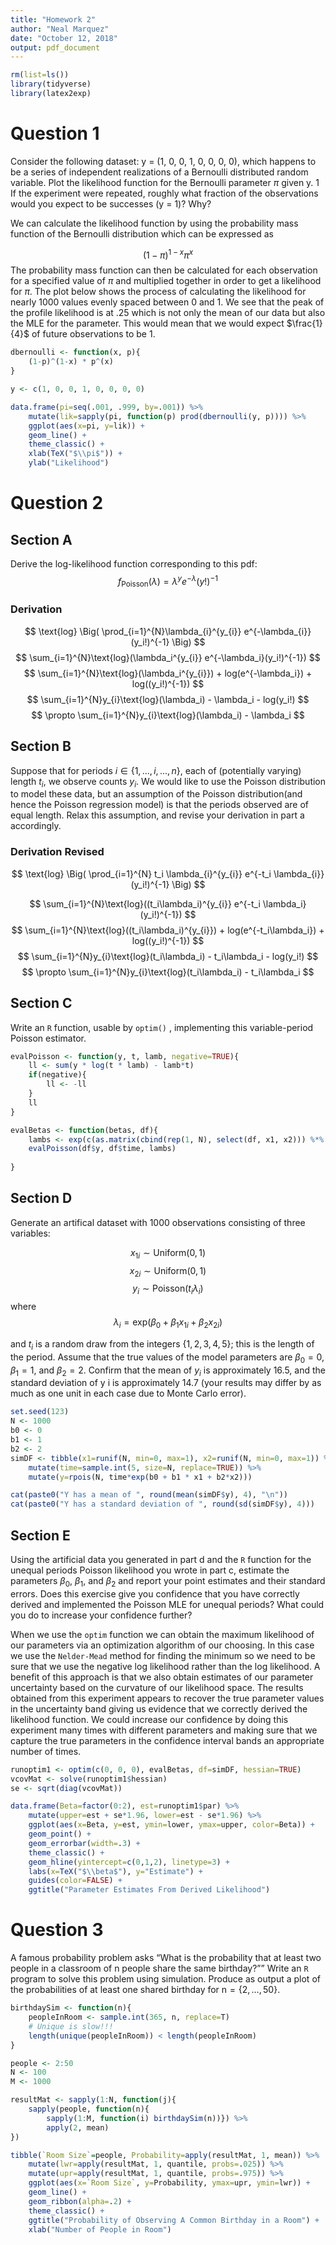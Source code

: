 ```yaml
---
title: "Homework 2"
author: "Neal Marquez"
date: "October 12, 2018"
output: pdf_document
---
```


```R
rm(list=ls())
library(tidyverse)
library(latex2exp)
```

# Question 1
Consider the following dataset: y = (1, 0, 0, 1, 0, 0, 0, 0), which happens to be a series of independent realizations of a Bernoulli distributed random variable. Plot the likelihood function for the Bernoulli parameter $\pi$ given y. 1 If the experiment were repeated, roughly what fraction of the observations would you expect to be successes (y = 1)? Why?

We can calculate the likelihood function by using the probability mass function of the Bernoulli distribution which can be expressed as 

$$
(1-\pi)^{1-x}\pi^x
$$
The probability mass function can then be calculated for each observation for a specified value of $\pi$ and multiplied together in order to get a likelihood for $\pi$. The plot below shows the process of calculating the likelihood for nearly 1000 values evenly spaced between 0 and 1. We see that the peak of the profile likelihood is at .25 which is not only the mean of our data but also the MLE for the parameter. This would mean that we would expect $\frac{1}{4}$ of future observations to be 1.

```R
dbernoulli <- function(x, p){
    (1-p)^(1-x) * p^(x)
}

y <- c(1, 0, 0, 1, 0, 0, 0, 0)

data.frame(pi=seq(.001, .999, by=.001)) %>%
    mutate(lik=sapply(pi, function(p) prod(dbernoulli(y, p)))) %>%
    ggplot(aes(x=pi, y=lik)) +
    geom_line() +
    theme_classic() +
    xlab(TeX("$\\pi$")) +
    ylab("Likelihood")

```

# Question 2  

## Section A  

Derive the log-likelihood function corresponding to this pdf:
$$
f_{\text{Poisson}}(\lambda) = \lambda^{y} e^{-\lambda}(y!)^{-1}
$$

### Derivation  

$$
\text{log} \Big( \prod_{i=1}^{N}\lambda_{i}^{y_{i}} e^{-\lambda_{i}}(y_i!)^{-1} \Big)
$$
$$
\sum_{i=1}^{N}\text{log}(\lambda_i^{y_{i}} e^{-\lambda_i}(y_i!)^{-1})
$$
$$
\sum_{i=1}^{N}\text{log}(\lambda_i^{y_{i}}) + log(e^{-\lambda_i}) + log((y_i!)^{-1})
$$
$$
\sum_{i=1}^{N}y_{i}\text{log}(\lambda_i) - \lambda_i - log(y_i!)
$$
$$
\propto \sum_{i=1}^{N}y_{i}\text{log}(\lambda_i) - \lambda_i
$$

## Section B  
Suppose that for periods $i \in \{1, . . . , i, . . . , n\}$, each of (potentially varying) length $t_i$, we observe counts $y_i$. We would like to use the Poisson distribution to model these data, but an assumption of the Poisson distribution(and hence the Poisson regression model) is that the periods observed are of equal length. Relax this assumption, and revise your derivation in part a accordingly.

### Derivation Revised

$$
\text{log} \Big( \prod_{i=1}^{N} t_i \lambda_{i}^{y_{i}} e^{-t_i \lambda_{i}}(y_i!)^{-1} \Big)
$$

$$
\sum_{i=1}^{N}\text{log}((t_i\lambda_i)^{y_{i}} e^{-t_i \lambda_i}(y_i!)^{-1})
$$
$$
\sum_{i=1}^{N}\text{log}((t_i\lambda_i)^{y_{i}}) + log(e^{-t_i\lambda_i}) + log((y_i!)^{-1})
$$
$$
\sum_{i=1}^{N}y_{i}\text{log}(t_i\lambda_i) - t_i\lambda_i - log(y_i!)
$$
$$
\propto \sum_{i=1}^{N}y_{i}\text{log}(t_i\lambda_i) - t_i\lambda_i
$$

## Section C  

Write an `R` function, usable by `optim()` , implementing this variable-period Poisson estimator.

```R
evalPoisson <- function(y, t, lamb, negative=TRUE){
    ll <- sum(y * log(t * lamb) - lamb*t)
    if(negative){
        ll <- -ll
    }
    ll
}

evalBetas <- function(betas, df){
    lambs <- exp(c(as.matrix(cbind(rep(1, N), select(df, x1, x2))) %*% betas))
    evalPoisson(df$y, df$time, lambs)
    
}
```

## Section D  

Generate an artifical dataset with 1000 observations consisting of three variables:

$$
x_{1i} \sim \text{Uniform}(0,1)
$$
$$
x_{2i} \sim \text{Uniform}(0,1)
$$
$$
y_i \sim \text{Poisson}(t_i \lambda_i)
$$
where  
$$
\lambda_i = \text{exp}(\beta_0 + \beta_1 x_{1i} + \beta_2 x_{2i})
$$

and $t_i$ is a random draw from the integers $\{1,2,3,4,5\}$; this is the length of the period. Assume that the true values of the model parameters are $\beta_0 = 0$, $\beta_1 = 1$, and $\beta_2 = 2$. Confirm that the mean of $y_i$ is approximately 16.5, and the standard deviation of y i is approximately 14.7 (your results may differ by as much as one unit in each case due to Monte Carlo error).

```R
set.seed(123)
N <- 1000
b0 <- 0
b1 <- 1
b2 <- 2
simDF <- tibble(x1=runif(N, min=0, max=1), x2=runif(N, min=0, max=1)) %>% 
    mutate(time=sample.int(5, size=N, replace=TRUE)) %>%
    mutate(y=rpois(N, time*exp(b0 + b1 * x1 + b2*x2)))

cat(paste0("Y has a mean of ", round(mean(simDF$y), 4), "\n"))
cat(paste0("Y has a standard deviation of ", round(sd(simDF$y), 4)))
```

## Section E  

Using the artificial data you generated in part d and the `R` function for the unequal periods Poisson likelihood you wrote in part c, estimate the parameters $\beta_0$, $\beta_1$, and $\beta_2$ and report your point estimates and their standard errors. Does this exercise give you confidence that you have correctly derived and implemented the Poisson MLE for unequal periods? What could you do to increase your confidence further?

When we use the `optim` function we can obtain the maximum likelihood of our parameters via an optimization algorithm of our choosing. In this case we use the `Nelder-Mead` method for finding the minimum so we need to be sure that we use the negative log likelihood rather than the log likelihood. A benefit of this approach is that we also obtain estimates of our parameter uncertainty based on the curvature of our likelihood space. The results obtained from this experiment appears to recover the true parameter values in the uncertainty band giving us evidence that we correctly derived the likelihood function. We could increase our confidence by doing this experiment many times with different parameters and making sure that we capture the true parameters in the confidence interval bands an appropriate number of times.


```R
runoptim1 <- optim(c(0, 0, 0), evalBetas, df=simDF, hessian=TRUE)
vcovMat <- solve(runoptim1$hessian) 
se <- sqrt(diag(vcovMat)) 

data.frame(Beta=factor(0:2), est=runoptim1$par) %>%
    mutate(upper=est + se*1.96, lower=est - se*1.96) %>%
    ggplot(aes(x=Beta, y=est, ymin=lower, ymax=upper, color=Beta)) +
    geom_point() +
    geom_errorbar(width=.3) + 
    theme_classic() +
    geom_hline(yintercept=c(0,1,2), linetype=3) +
    labs(x=TeX("$\\beta$"), y="Estimate") +
    guides(color=FALSE) +
    ggtitle("Parameter Estimates From Derived Likelihood")
```

# Question 3
A famous probability problem asks "What is the probability that at least two people in a classroom of n people share the same birthday?"" Write an `R` program to solve this problem using simulation. Produce as output a plot of the probabilities of at least one shared birthday for n$=\{2, \dots,50\}$.

```R
birthdaySim <- function(n){
    peopleInRoom <- sample.int(365, n, replace=T)
    # Unique is slow!!!
    length(unique(peopleInRoom)) < length(peopleInRoom)
}

people <- 2:50
N <- 100
M <- 1000

resultMat <- sapply(1:N, function(j){
    sapply(people, function(n){
        sapply(1:M, function(i) birthdaySim(n))}) %>%
        apply(2, mean)
})

tibble(`Room Size`=people, Probability=apply(resultMat, 1, mean)) %>%
    mutate(lwr=apply(resultMat, 1, quantile, probs=.025)) %>%
    mutate(upr=apply(resultMat, 1, quantile, probs=.975)) %>%
    ggplot(aes(x=`Room Size`, y=Probability, ymax=upr, ymin=lwr)) +
    geom_line() +
    geom_ribbon(alpha=.2) +
    theme_classic() +
    ggtitle("Probability of Observing A Common Birthday in a Room") +
    xlab("Number of People in Room")
```